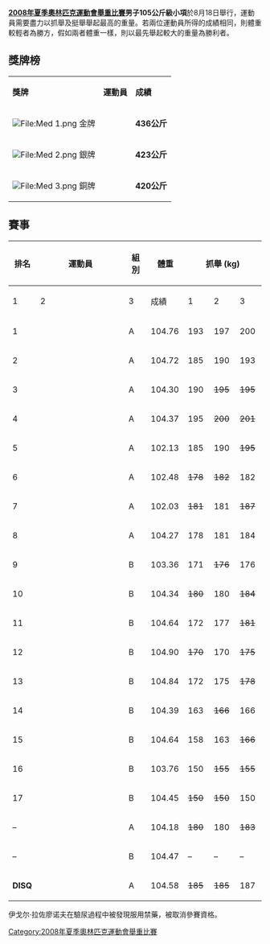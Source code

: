 {{2008年奥运会举重}}
'''[[2008年夏季奧林匹克運動會舉重比賽|2008年夏季奧林匹克運動會舉重比賽]]男子105公斤級小項'''於8月18日舉行，運動員需要盡力以抓舉及挺舉舉起最高的重量。若兩位運動員所得的成績相同，則體重較輕者為勝方，假如兩者體重一樣，則以最先舉起較大的重量為勝利者。

== 獎牌榜 ==
{| class="wikitable"
|- bgcolor="#efefef"
| '''獎牌'''
| '''運動員'''
| '''成績'''
|-
| bgcolor="gold" | [[File:Med_1.png|File:Med 1.png]] 金牌
|{{flagIOCathlete|[[安德烈·阿拉姆诺夫|安德烈·阿拉姆诺夫]]|BLR|2008年夏季}}||'''436公斤'''
|-
| bgcolor="silver" | [[File:Med_2.png|File:Med 2.png]] 銀牌
|{{flagIOCathlete|[[德米特里·克洛科夫|德米特里·克洛科夫]]|RUS|2008年夏季}}||'''423公斤'''
|-
| bgcolor="cc9966" | [[File:Med_3.png|File:Med 3.png]] 銅牌
|{{flagIOCathlete|[[德米特里·拉皮科夫|德米特里·拉皮科夫]]|RUS|2008年夏季}}||'''420公斤'''
|}

== 賽事 ==
{|class = "wikitable" style="text-align:center;"
! rowspan=2| 排名
! rowspan=2 width=305|運動員
! rowspan=2 width=20|組別
! rowspan=2 width=50|體重
!colspan=4| 抓舉 (kg)
!colspan=4| 挺舉 (kg)
!rowspan=2 width=60| 總成績 (kg)
|-
! width=40|1
! width=40|2
! width=40|3
! width=60|成績
! width=40|1
! width=40|2
! width=40|3
! width=60|成績
|-bgcolor=gold
| 1 ||align=left| {{flagIOCathlete|[[安德烈·阿拉姆诺夫|安德烈·阿拉姆诺夫]]|BLR|2008年夏季}} || A || 104.76 || 193 || 197 || 200 || 200 '''WR''' || 225 || 230 || 236 || 236 '''WR''' || 436 '''WR'''
|- bgcolor=silver
| 2 ||align=left| {{flagIOCathlete|[[德米特里·克洛科夫|德米特里·克洛科夫]]|RUS|2008年夏季}} || A || 104.72 || 185 || 190 || 193 || 193 || 222 || 226 || 230 || 230 || 423
|- bgcolor=cc9966
| 3 ||align=left| {{flagIOCathlete|[[德米特里·拉皮科夫|德米特里·拉皮科夫]]|RUS|2008年夏季}} || A || 104.30 || 190 || <s>195</s> || <s>195</s> || 190 || 222 || 226 || 230 || 230 || 420
|-
| 4 ||align=left| {{flagIOCathlete|[[马尔钦·多莱加|马尔钦·多莱加]]|POL|2008年夏季}} || A || 104.37 || 195 || <s>200</s> || <s>201</s> || 195 || 225 || <s>228</s> || <s>228</s> || 225 || 420
|-
| 5 ||align=left| {{flagIOCathlete|[[巴赫特·艾哈邁托夫|巴赫特·艾哈邁托夫]]|KAZ|2008年夏季}} || A || 102.13 || 185 || 190 || <s>195</s> || 190 || 221 || 225 || <s>230</s> || 225 || 415
|-
| 6 ||align=left| {{flagIOCathlete|[[阿尔贝特·库济洛夫|阿尔贝特·库济洛夫]]|GEO|2008年夏季}} || A || 102.48 || <s>178</s> || <s>182</s> || 182 || 182 || 220 || 227 || <s>228</s> || 227 || 409
|-
| 7 ||align=left| {{flagIOCathlete|[[谢尔盖·伊斯托明_(举重运动员)|谢尔盖·伊斯托明]]|KAZ|2008年夏季}} || A || 102.03 || <s>181</s> || 181 || <s>187</s> || 181 || 215 || 220 || 225 || 225 || 406
|-
| 8 ||align=left| {{flagIOCathlete|[[罗伯特·多莱加|罗伯特·多莱加]]|POL|2008年夏季}} || A || 104.27 || 178 || 181 || 184 || 184 || 217 || <s>221</s> || 221 || 221 || 405
|-
| 9 ||align=left| {{flagIOCathlete|[[尼古劳斯·库尔蒂季斯|尼古劳斯·库尔蒂季斯]]|GRE|2008年夏季}} || B || 103.36 || 171 || <s>176</s> || 176 || 176 || 210 || 215 || 221 || 221 || 397
|-
| 10 ||align=left| {{flagIOCathlete|[[穆赫辛·比兰万德|穆赫辛·比兰万德]]|IRI|2008年夏季}} || B || 104.34 || <s>180</s> || 180 || <s>184</s> || 180 || <s>210</s> || 210 || <s>216</s> || 210 || 390
|-
| 11 ||align=left| {{flagIOCathlete|[[阿列克西·塔拉赫季|阿列克西·塔拉赫季]]|UKR|2008年夏季}} || B || 104.64 || 172 || 177 || <s>181</s> || 177 || 213 || <s>220</s> || <s>220</s> || 213 || 390
|-
| 12 ||align=left| {{flagIOCathlete|[[艾哈迈德·朱吉利|艾哈迈德·朱吉利]]|SYR|2008年夏季}} || B || 104.90 || <s>170</s> || 170 || <s>175</s> || 170 || <s>215</s> || <s>215</s> || 216 || 216 || 386
|-
| 13 ||align=left| {{flagIOCathlete|[[阿卜杜勒·拉赫曼·赛义德|阿卜杜勒·拉赫曼·赛义德]]|EGY|2008年夏季}} || B || 104.84 || 172 || 175 || <s>178</s> || 175 || 210 || <s>216</s> || <s>216</s> || 210 || 385
|-
| 14 ||align=left| {{flagIOCathlete|[[宾亚米·苏达什|宾亚米·苏达什]]|TUR|2008年夏季}} || B || 104.39 || 163 || <s>166</s> || 166 || 166 || 202 || 207 || <s>210</s> || 207 || 373
|-
| 15 ||align=left| {{flagIOCathlete|[[利博尔·韦尔泽尔|利博尔·韦尔泽尔]]|CZE|2008年夏季}} || B || 104.64 || 158 || 163 || <s>166</s> || 163 || <s>187</s> || 187 || <s>193</s> || 187 || 350
|-
| 16 ||align=left| {{flagIOCathlete|[[克里斯蒂安·洛佩斯|克里斯蒂安·洛佩斯]]|GUA|2008年夏季}} || B || 103.76 || 150 || <s>155</s> || <s>155</s> || 150 || 180 || <s>186</s> || 186 || 186 || 336
|-
| 17 ||align=left| {{flagIOCathlete|[[莫雷诺·布尔|莫雷诺·布尔]]|ITA|2008年夏季}} || B || 104.45 || <s>150</s> || <s>150</s> || 150 || 150 || 180 || <s>185</s> || <s>185</s> || 180 || 330
|-
| – ||align=left| {{flagIOCathlete|[[拉穆纳斯·维斯尼奥斯卡斯|拉穆纳斯·维斯尼奥斯卡斯]]|LTU|2008年夏季}} || A || 104.18 || <s>180</s> || 180 || <s>183</s> || 180 || <s>220</s> || – || – || – || DNF
|-
| – ||align=left| {{flagIOCathlete|[[马丁·特索维奇|马丁·特索维奇]]|SVK|2008年夏季}} || B || 104.47 || – || – || – || – || – || – || – || – || DNS
|-
| '''DISQ''' ||align=left| {{flagIOCathlete|[[伊戈尔·拉佐廖诺夫|伊戈尔·拉佐廖诺夫]]|UKR|2008年夏季}} || A || 104.58 || <s>185</s> || <s>185</s> || 187 || 187 || 223 || <s>234</s> || <s>234</s> || 223 || 410
|}

伊戈尔·拉佐廖诺夫在驗尿過程中被發現服用禁藥，被取消參賽資格。

[[Category:2008年夏季奧林匹克運動會舉重比賽|Category:2008年夏季奧林匹克運動會舉重比賽]]